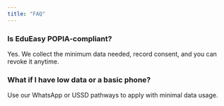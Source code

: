 ```yaml
---
title: "FAQ"
---
```


### Is EduEasy POPIA-compliant?

Yes. We collect the minimum data needed, record consent, and you can revoke it anytime.

### What if I have low data or a basic phone?

Use our WhatsApp or USSD pathways to apply with minimal data usage.
